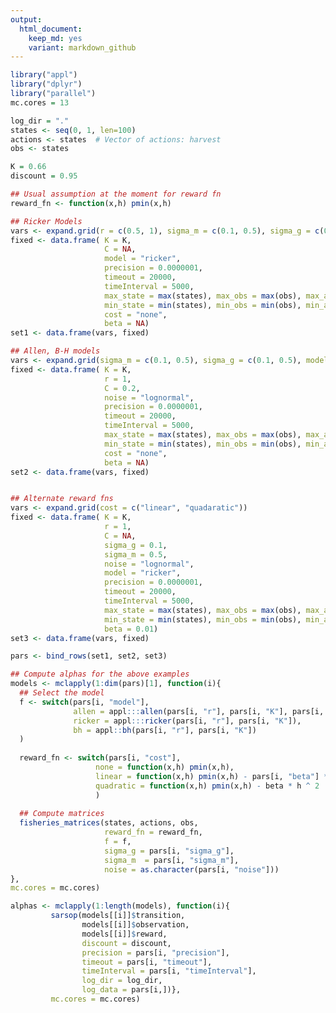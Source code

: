 ```yaml
---
output:
  html_document: 
    keep_md: yes
    variant: markdown_github
---  
```


```r
library("appl")
library("dplyr")
library("parallel")
mc.cores = 13

log_dir = "."
states <- seq(0, 1, len=100)
actions <- states  # Vector of actions: harvest
obs <- states

K = 0.66
discount = 0.95

## Usual assumption at the moment for reward fn
reward_fn <- function(x,h) pmin(x,h)

```

```r

## Ricker Models
vars <- expand.grid(r = c(0.5, 1), sigma_m = c(0.1, 0.5), sigma_g = c(0.1, 0.5), noise = c("lognormal", "uniform"))
fixed <- data.frame( K = K,
                     C = NA,
                     model = "ricker",
                     precision = 0.0000001,
                     timeout = 20000,
                     timeInterval = 5000,
                     max_state = max(states), max_obs = max(obs), max_action = max(actions), 
                     min_state = min(states), min_obs = min(obs), min_action = min(actions),
                     cost = "none", 
                     beta = NA)
set1 <- data.frame(vars, fixed)

## Allen, B-H models
vars <- expand.grid(sigma_m = c(0.1, 0.5), sigma_g = c(0.1, 0.5), model = c("allen", "bh"))
fixed <- data.frame( K = K,
                     r = 1,
                     C = 0.2,
                     noise = "lognormal",
                     precision = 0.0000001,
                     timeout = 20000,
                     timeInterval = 5000,
                     max_state = max(states), max_obs = max(obs), max_action = max(actions), 
                     min_state = min(states), min_obs = min(obs), min_action = min(actions),
                     cost = "none",
                     beta = NA)
set2 <- data.frame(vars, fixed)


## Alternate reward fns
vars <- expand.grid(cost = c("linear", "quadaratic"))
fixed <- data.frame( K = K,
                     r = 1,
                     C = NA,
                     sigma_g = 0.1,
                     sigma_m = 0.5,
                     noise = "lognormal",
                     model = "ricker",
                     precision = 0.0000001,
                     timeout = 20000,
                     timeInterval = 5000,
                     max_state = max(states), max_obs = max(obs), max_action = max(actions), 
                     min_state = min(states), min_obs = min(obs), min_action = min(actions),
                     beta = 0.01)
set3 <- data.frame(vars, fixed)

pars <- bind_rows(set1, set2, set3)

```

```r
## Compute alphas for the above examples
models <- mclapply(1:dim(pars)[1], function(i){
  ## Select the model
  f <- switch(pars[i, "model"], 
              allen = appl:::allen(pars[i, "r"], pars[i, "K"], pars[i, "C"]),
              ricker = appl:::ricker(pars[i, "r"], pars[i, "K"]),
              bh = appl::bh(pars[i, "r"], pars[i, "K"])
  )
  
  reward_fn <- switch(pars[i, "cost"],
                   none = function(x,h) pmin(x,h),
                   linear = function(x,h) pmin(x,h) - pars[i, "beta"] * h,
                   quadratic = function(x,h) pmin(x,h) - beta * h ^ 2
                   )
  
  ## Compute matrices
  fisheries_matrices(states, actions, obs, 
                     reward_fn = reward_fn, 
                     f = f, 
                     sigma_g = pars[i, "sigma_g"], 
                     sigma_m  = pars[i, "sigma_m"],
                     noise = as.character(pars[i, "noise"]))
},
mc.cores = mc.cores)

```



```r
alphas <- mclapply(1:length(models), function(i){
         sarsop(models[[i]]$transition,
                models[[i]]$observation,
                models[[i]]$reward,
                discount = discount,
                precision = pars[i, "precision"],
                timeout = pars[i, "timeout"],
                timeInterval = pars[i, "timeInterval"],
                log_dir = log_dir,
                log_data = pars[i,])},
         mc.cores = mc.cores)
```

